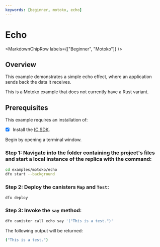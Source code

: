 ```yaml
---
keywords: [beginner, motoko, echo]
---
```



# Echo

<MarkdownChipRow labels={["Beginner", "Motoko"]} />

## Overview

This example demonstrates a simple echo effect, where an application sends back the data it receives.

This is a Motoko example that does not currently have a Rust variant. 


## Prerequisites
This example requires an installation of:

- [x] Install the [IC SDK](https://internetcomputer.org/docs/current/developer-docs/setup/install/).

Begin by opening a terminal window.

### Step 1: Navigate into the folder containing the project's files and start a local instance of the replica with the command:

```bash
cd examples/motoko/echo
dfx start --background
```

### Step 2: Deploy the canisters `Map` and `Test`:

```bash
dfx deploy
```

### Step 3: Invoke the `say` method:

```bash
dfx canister call echo say '("This is a test.")'
```


The following output will be returned: 

```bash
("This is a test.")
```
